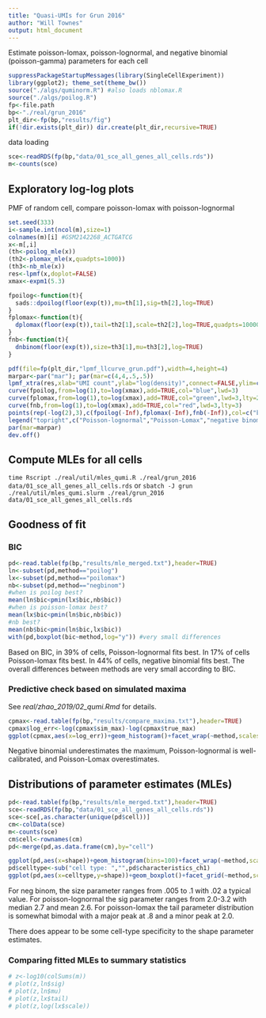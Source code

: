 ```yaml
---
title: "Quasi-UMIs for Grun 2016"
author: "Will Townes"
output: html_document
---
```


Estimate poisson-lomax, poisson-lognormal, and negative binomial (poisson-gamma) parameters for each cell

```r
suppressPackageStartupMessages(library(SingleCellExperiment))
library(ggplot2); theme_set(theme_bw())
source("./algs/quminorm.R") #also loads nblomax.R
source("./algs/poilog.R")
fp<-file.path
bp<-"./real/grun_2016"
plt_dir<-fp(bp,"results/fig")
if(!dir.exists(plt_dir)) dir.create(plt_dir,recursive=TRUE)
```

data loading

```r
sce<-readRDS(fp(bp,"data/01_sce_all_genes_all_cells.rds"))
m<-counts(sce)
```

## Exploratory log-log plots

PMF of random cell, compare poisson-lomax with poisson-lognormal

```r
set.seed(333)
i<-sample.int(ncol(m),size=1)
colnames(m)[i] #GSM2142268_ACTGATCG
x<-m[,i]
(th<-poilog_mle(x))
(th2<-plomax_mle(x,quadpts=1000))
(th3<-nb_mle(x))
res<-lpmf(x,doplot=FALSE)
xmax<-expm1(5.3)

fpoilog<-function(t){
  sads::dpoilog(floor(exp(t)),mu=th[1],sig=th[2],log=TRUE)
}
fplomax<-function(t){
  dplomax(floor(exp(t)),tail=th2[1],scale=th2[2],log=TRUE,quadpts=10000)
}
fnb<-function(t){
  dnbinom(floor(exp(t)),size=th3[1],mu=th3[2],log=TRUE)
}

pdf(file=fp(plt_dir,"lpmf_llcurve_grun.pdf"),width=4,height=4)
marpar<-par("mar"); par(mar=c(4,4,.5,.5))
lpmf_xtra(res,xlab="UMI count",ylab="log(density)",connect=FALSE,ylim=c(-16,0),xlim=c(-log(2),log(xmax)),cex=2,lwd=3)
curve(fpoilog,from=log(1),to=log(xmax),add=TRUE,col="blue",lwd=3)
curve(fplomax,from=log(1),to=log(xmax),add=TRUE,col="green",lwd=3,lty=2)
curve(fnb,from=log(1),to=log(xmax),add=TRUE,col="red",lwd=3,lty=3)
points(rep(-log(2),3),c(fpoilog(-Inf),fplomax(-Inf),fnb(-Inf)),col=c("blue","green","red"),pch=c(1,1,19),cex=c(1.6,.9,.4),lwd=3)
legend("topright",c("Poisson-lognormal","Poisson-Lomax","negative binomial"),col=c("blue","green","red"),lty=c(1,2,3),lwd=3)
par(mar=marpar)
dev.off()
```

## Compute MLEs for all cells 

`time Rscript ./real/util/mles_qumi.R ./real/grun_2016 data/01_sce_all_genes_all_cells.rds` 
or 
`sbatch -J grun ./real/util/mles_qumi.slurm ./real/grun_2016 data/01_sce_all_genes_all_cells.rds`

## Goodness of fit 

### BIC

```r
pd<-read.table(fp(bp,"results/mle_merged.txt"),header=TRUE)
ln<-subset(pd,method=="poilog")
lx<-subset(pd,method=="poilomax")
nb<-subset(pd,method=="negbinom")
#when is poilog best?
mean(ln$bic<pmin(lx$bic,nb$bic))
#when is poisson-lomax best?
mean(lx$bic<pmin(ln$bic,nb$bic))
#nb best?
mean(nb$bic<pmin(ln$bic,lx$bic))
with(pd,boxplot(bic~method,log="y")) #very small differences
```

Based on BIC, in 39% of cells, Poisson-lognormal fits best. In 17% of cells Poisson-lomax fits best. In 44% of cells, negative binomial fits best. The overall differences between methods are very small according to BIC.

### Predictive check based on simulated maxima

See *real/zhao_2019/02_qumi.Rmd* for details.

```r
cpmax<-read.table(fp(bp,"results/compare_maxima.txt"),header=TRUE)
cpmax$log_err<-log(cpmax$sim_max)-log(cpmax$true_max)
ggplot(cpmax,aes(x=log_err))+geom_histogram()+facet_wrap(~method,scales="free")
```

Negative binomial underestimates the maximum, Poisson-lognormal is well-calibrated, and Poisson-Lomax overestimates.

## Distributions of parameter estimates (MLEs)

```r
pd<-read.table(fp(bp,"results/mle_merged.txt"),header=TRUE)
sce<-readRDS(fp(bp,"data/01_sce_all_genes_all_cells.rds"))
sce<-sce[,as.character(unique(pd$cell))]
cm<-colData(sce)
m<-counts(sce)
cm$cell<-rownames(cm)
pd<-merge(pd,as.data.frame(cm),by="cell")
```

```r
ggplot(pd,aes(x=shape))+geom_histogram(bins=100)+facet_wrap(~method,scales="free")+scale_x_log10()
pd$celltype<-sub("cell type: ","",pd$characteristics_ch1)
ggplot(pd,aes(x=celltype,y=shape))+geom_boxplot()+facet_grid(~method,scales="free_x")+coord_flip()+scale_y_log10()
```

For neg binom, the size parameter ranges from .005 to .1 with .02 a typical value. For poisson-lognormal the sig parameter ranges from 2.0-3.2 with median 2.7 and mean 2.6. For poisson-lomax the tail parameter distribution is somewhat bimodal with a major peak at .8 and a minor peak at 2.0.

There does appear to be some cell-type specificity to the shape parameter estimates.

### Comparing fitted MLEs to summary statistics

```r
# z<-log10(colSums(m))
# plot(z,ln$sig)
# plot(z,ln$mu)
# plot(z,lx$tail)
# plot(z,log(lx$scale))
```
